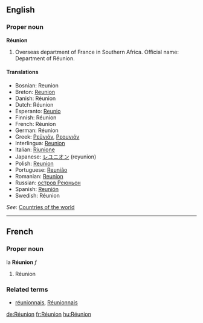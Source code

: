 ==English==
{{wikipedia}}

===Proper noun===
'''Réunion'''

# Overseas department of France in Southern Africa. Official name: Department of Réunion.

====Translations====
*Bosnian: Reunion {{m}}
*Breton: [[Reunion]]
*Danish: Réunion
*Dutch: Réunion
*Esperanto: [[Reunio]]
*Finnish: Réunion
*French: Réunion
*German: Réunion
*Greek: [[Ρεϋνιόν]], [[Ρεουνιόν]]
*Interlingua: [[Reunion]]
*Italian: [[Riunione]]
*Japanese: [[レユニオン]] (reyunion)
*Polish: [[Reunion]]
*Portuguese: [[Reunião]]
*Romanian: [[Reunion]] {{n}}
*Russian: [[остров Реюньон]]
*Spanish: [[Reunión]]
*Swedish: Réunion

''See'': [[Countries of the world]]

----

==French==

===Proper noun===
la '''Réunion''' ''f''

# Réunion

===Related terms===
*[[réunionnais]], [[Réunionnais]]

[[de:Réunion]]
[[fr:Réunion]]
[[hu:Réunion]]